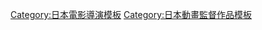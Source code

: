 {{Navbox
|name = 高橋敦史執導作品
|title = [[高橋敦史]]執導作品
|listclass = hlist hlist-hyphen
|group1 = 電視動畫
|list1 = {{Navbox|child
|group1 = 2000年代
|list1 = 
* [[RIDEBACK]]（2009年）
|group2 = 2010年代
|list2 = 
* [[沃島英雄傳|Wakfu Episode BONUS 「Ogrest, la Légende」]]（2011年）
|group3 = 2020年代
|list3 = 
* [[哥吉拉 奇異點]]（2021年）
}}
|group2 = 電影動畫
|list2 = 
* [[青之驅魔師|青之驅魔師 -劇場版-]]（2012年）
* [[大雄的南極冰天雪地大冒險|哆啦A夢：大雄的南極冰天雪地大冒險]]（2017年）
|below=
}}<noinclude>
{{DEFAULTSORT:Takahashi Atsushi}}
[[Category:日本電影導演模板]]
[[Category:日本動畫監督作品模板]]
</noinclude>